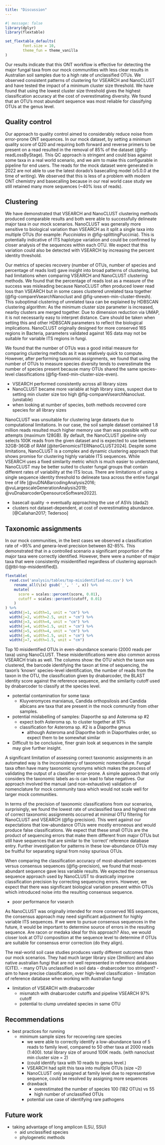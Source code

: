 ```yaml
---
title: "Discussion"
---
```


```r
#| message: false
library(dplyr)
library(flextable)

set_flextable_defaults(
        font.size = 10,
        theme_fun = theme_vanilla
)
```

Our results indicate that this ONT workflow is effective for detecting the major fungal taxa from our mock communities
with less clear results in Australian soil samples due to a high rate of unclassified OTUs.
We observed consistent patterns of clustering for VSEARCH and NanoCLUST and have tested the impact of a minimum cluster size threshold.
We have found that using the lowest cluster size threshold gives the highest classification accuracy at the cost of overestimating diversity.
We found that an OTU's most abundant sequence was most reliable for classifying OTUs at the genus level.

## Quality control

Our approach to quality control aimed to considerably reduce noise from error-prone ONT sequences.
In our mock dataset, by setting a minimum quality score of Q20 and requiring both forward and reverse primers to be present on a read resulted in the removal of 85% of the dataset (@fig-readLossByStage).
This QC approach is stringent and could bias against some taxa in a real world scenario, and we aim to make this configurable in pipeline for end users.
The reads for the mock dataset were generated in 2022 are not able to use the latest dorado's basecalling model (v5.0.0 at the time of writing).
We observed that this is less of a problem with modern ONT chemistry and basecalling because in our real world case study we still retained many more sequences (~40% loss of reads).

## Clustering

We have demonstrated that VSEARCH and NanoCLUST clustering methods produced comparable results and
both were able to successfully delineate major taxa in our mock scenarios.
NanoCLUST was generally more sensitive to biological variation than VSEARCH as it split a single taxa into multiple OTUs
(for example: *Pucciniales* in @fig-splittingPuccinia).
This is potentially indicative of ITS haplotype variation and could be confirmed by closer analysis of the sequences within each OTU.
We expect that this variation could also be detected with VSEARCH by increasing the percent identity threshold.

Our metrics of species recovery (number of OTUs, number of species and percentage of reads lost) gave insight into broad patterns of clustering,
but had limitations when comparing VSEARCH and NanoCLUST clustering methods.
We found that the percentage of reads lost as a measure of the success was misleading because
NanoCLUST often produced lower read loss than VSEARCH but in some cases clustered unrelated taxa together (@fig-compareVsearchNanoclust and @fig-uneven-min-cluster-thresh).
This suboptimal clustering of unrelated taxa can be explained by HDBSCAN clustering algorithm:
As the minimum cluster size parameter is increased, nearby clusters are merged together.
<!-- When taken too far, clustering will deviate from biological reality as it using an indirect mapping of kmer profile -> UMAP -->
<!-- Therefore, when set too high, the minimum cluster size parameter -->
Due to dimension reduction via UMAP, it is not necessarily easy to interpret distance.
Care should be taken when setting this and other HDBSCAN parameters to reflect the biological implications.
NanoCLUST originally designed for more conserved 16S regions in Bacteria, parameters validated against 16S data may not be suitable for variable ITS regions in fungi.

We found that the number of OTUs was a good initial measure for comparing clustering methods as it was relatively quick to compute.
However, after performing taxonomic assignments, we found that using the number of OTUs to measure species diversity tends to overestimate the number of species present because many OTUs shared the same species-level classifications (@fig-fixed-min-cluster-size-even).

- VSEARCH performed consistently across all library sizes
- NanoCLUST became more variable at high library sizes, suspect due to setting min cluster size too high @fig-compareVsearchNanoclust. (unstable)
- when looking at number of species, both methods recovered core species for all library sizes


NanoCLUST was unsuitable for clustering large datasets due to computational limitations.
In our case, the soil sample dataset contained 1.8 million reads resulted much higher memory use than was possible with our attempts (maximum 128GB).
By default, the NanoCLUST pipeline only selects 100K reads from the given dataset and is expected to use between 32GB-36GB of RAM [@iterGenomicsITERNanoCLUST2024].
Despite some limitations, NanoCLUST is a complex and dynamic clustering approach that shows promise for clustering highly variable ITS sequences.
While VSEARCH uses a fixed similarity metric which is much easier to understand, NanoCLUST may be better suited to cluster fungal groups that contain different rates of variability at the ITS locus.
There are limitations of using a single sequence identity threshold to delineate taxa across the entire fungal tree of life [@vuDNABarcodingAnalysis2016; @vuLargescaleGenerationAnalysis2019; @vuDnabarcoderOpensourceSoftware2022].
<!--
While dnabarcoder classifies single sequences using different similarity cutoffs by lineage, the clustering approach taken by NanoCLUST may have potential to handle dynamic clustering of fungal lineages
Dnabarcoder is a tool that tackles this problem by predicting multiple sequence identity cutoffs for different fungal clades based on a reference dataset.
Further work - clade level delineation can be modeled using k-mer frequency, retained in dimension reduction and density based clustering.
-->

- basecall quality -> eventually approaching the use of ASVs (dada2)
- clusters not dataset-dependent, at cost of overestimating abundance. [@Callahan2017; Tedersoo]
<!-- TODO citation -->

## Taxonomic assignments

In our mock communities, in the best cases we observed a classification rate of ~95% and genera-level precision between 82-85%.
This demonstrated that in a controlled scenario a significant proportion of the major taxa were correctly identified.
However, there were a number of major taxa that were consistently misidentified regardless of clustering approach ([@tbl-top-misidentified]).

:::{#tbl-top-misidentified}
```r
flextable(
  read.csv('analysis/tables/top-misidentified-nc.csv') %>%
    rename_all(\(x) gsub('_', ' ', x)) %>%
    mutate(
      score = scales::percent(score, 0.01),
      cutoff = scales::percent(cutoff, 0.01)
    )
) %>%
  width(j=1, width=1, unit = "cm") %>%
  width(j=2, width=2.5, unit = "cm") %>%
  width(j=3, width=4, unit = "cm") %>%
  width(j=4, width=1.5, unit = "cm") %>%
  width(j=5, width=4, unit = "cm") %>%
  width(j=6, width=1.5, unit = "cm") %>%
  width(j=7, width=1.5, unit = "cm")
```

Top 10 misidentified OTUs in even-abundance scenario (2000 reads per taxa) using NanoCLUST.
These misidentifications were also common across VSEARCH trials as well.
The columns show: the OTU which the taxon was clustered, the barcode identifying the taxon at time of sequencing,
the taxon's 'known' species-level identification, the number of reads from the taxon in the OTU, the classification given by dnabarcoder,
the BLAST identity score against the reference sequence, and the similarity cutoff used by dnabarcoder to classify at the species level.
:::

- potential contamination for some taxa:
  - Kluyveromyces marxianus, Candida orthopsilosis and Candida albicans are taxa that are present in the mock community from other samples.
- potential mislabelling of samples:  Diaporthe sp and Asteroma sp #2
  - expect both Asteroma sp. to cluster together at 97%
  - classification for Asteroma sp. #2 is a Diaporthe genus
    - although Asteroma and Diaporthe both in Diaporthales order, so expect them to be somewhat similar
- Difficult to be conclusive, finer grain look at sequences in the sample may give further insight.

A significant limitation of assessing correct taxonomic assignments in an automated way is the inconsistency of taxonomic nomenclature.
Fungal taxa often have many taxonomic synonyms which makes the process of validating the output of a classifier error-prone.
A simple approach that only considers the taxonomic labels as-is can lead to false negatives.
Our approach involved the manual (and non-exhaustive) validation of nomenclature for mock community taxa which would not scale well for larger mock communities.

In terms of the precision of taxonomic classifications from our scenarios,
surprisingly, we found the lowest rate of unclassified taxa and highest rate of correct taxonomic assignments occurred at minimal OTU filtering for NanoCLUST and VSEARCH (@fig-precision).
This went against our expectations that low-abundance OTUs were mostly erroneous and would produce false classifications.
We expect that these small OTUs are the product of sequencing errors that make them different from major OTUs but still have sequences that are similar to the 'correct' reference database entry.
Further investigation for patterns in these low-abundance OTUs may be fruitful for separating signal from noisy spurious OTUs.

When comparing the classification accuracy of most-abundant sequences versus consensus sequences (@fig-precision), we found that
most-abundant sequence gave less variable results.
We expected the consensus sequence approach used by NanoCLUST to drastically improve classification precision by correcting sequencing errors.
However, we expect that there was significant biological variation present within OTUs which introduced noise into the resulting consensus sequence.

  - poor performance for vsearch

As NanoCLUST was originally intended for more conserved 16S sequences, the consensus approach may need significant adjustment for highly variable ITS sequences.
If we were to pursue consensus sequences in the future, it would be important to determine source of errors in the resulting sequence.
Are racon or medaka ideal for this approach?
Also, we would closer look at OTU composition at the sequence level to determine if OTUs are suitable for consensus error correction (do they align).


The real-world soil case studies produces vastly different outcomes than our mock scenarios.
They had much larger library size (3million) and also native australian fungi that are not well represented in reference databases (CITE).
- many OTUs unclassified in soil data
  - dnabarcoder too stringent?
    - aim to have precise classification, over high-level classification
  - limitation of reference database when working with Australian fungi

- limitation of VSEARCH with dnabarcoder
  - mismatch with dnabarcoder cutoffs and pipeline VSEARCH 97% cutoff
  - potential to clump unrelated species in same OTU

## Recommendations
  - best practices for running
    - minimum sample sizes for recovering rare species
      - we were able to correctly identify a low-abundance taxa of 5 reads to family level, compared to 50 other taxa at 2000 reads (1:400). total library size of around 100K reads. (with nanoclust min cluster size = 2)
      - (could identify taxa with 10 reads to genus level.)
      - VSEARCH had split this taxa into multiple OTUs (size ~2)
      - NanoCLUST only assigned at family level due to representative sequence, could be resolved by assigning more sequences
      - drawback
        - overestimated the number of species 100 (182 OTUs) vs 55
        - high number of unclassified OTUs
      - potential use case of identifying rare pathogens

## Future work
  - taking advantage of long amplicon (LSU, SSU)
    - aid unclassified species
    - phylogenetic methods